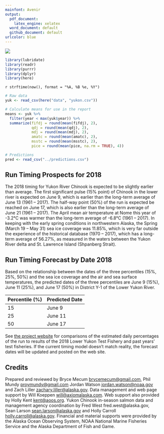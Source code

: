 ```yaml
---
mainfont: Avenir
output:
  pdf_document:
    latex_engine: xelatex
  word_document: default
  github_document: default
urlcolor: blue
---
```


![](images/combined.png)


\textcolor{red}{\large{DRAFT}}

```r
library(lubridate)
library(readr)
library(purrr)
library(dplyr)
library(here)
```

`r strftime(now(), format = "%A, %B %e, %Y")`

\begin{center}
  \huge{2018 Final Prospects and Forecast for Chinook Salmon Timing}
  \large{Lower Yukon River (Area Y-1)}
\end{center}

```r
# Raw data
yuk <- read_csv(here("data", "yukon.csv"))

# Calculate means for use in the report
means <- yuk %>%
  filter(year < max(yuk$year)) %>% 
  summarize(fifdj = round(mean(fifdj), 2),
            qdj = round(mean(qdj), 2),
            mdj = round(mean(mdj), 2),
            amatc = round(mean(amatc), 2),
            msstc = round(mean(msstc), 2),
            pice = round(mean(pice, na.rm = TRUE), 4))

# Predictions
pred <- read_csv("../predictions.csv")
```

## Run Timing Prospects for 2018

The 2018 timing for Yukon River Chinook is expected to be slightly earlier than average.
The first significant pulse (15% point) of Chinook in the lower river is expected on June 9, which is earlier than the long-term average of June 13 (1961 -- 2017).
The half-way point (50%) of the run is expected be reached on June 17, which is also earlier than the long-term average of June 21 (1961 -- 2017).
The April mean air temperature at Nome this year of -3.2°C was warmer than the long-term average of -6.8°C (1961 -- 2017).
In keeping with the early spring conditions in northwestern Alaska, the Spring (March 19 – May 31) sea ice coverage was 11.85%, which is very far outside the experience of the historical database (1970 -- 2017), which has a long-term average of 56.27%, as measured in the waters between the Yukon River delta and St. Lawrence Island (Shpanberg Strait). 

## Run Timing Forecast by Date 2018

Based on the relationship between the dates of the three percentiles (15%, 25%, 50%) and the sea ice coverage and the air and sea surface temperatures, the predicted dates of the three percentiles are June 9 (15%), June 11 (25%), and June 17 (50%) in District  Y-1 of the Lower Yukon River.

| Percentile (%) | Predicted Date |
|----------------|----------------|
| 15             | June 9         |
| 25             | June 11        |
| 50             | June 17        |

See [the project website](http://www.aoos.org/2018-run-timing-outlook-and-forecast-summary-chinook-salmon-yukon-river-delta/) for comparisons of the estimated daily percentages of the run to results of the 2018 Lower Yukon Test Fishery and past years’ test fisheries. If the current timing model doesn’t match reality, the forecast dates will be updated and posted on the web site.

## Credits

Prepared and reviewed by Bryce Mecum [brycemecum@gmail.com](mailto:brycemecum@gmail.com), Phil Mundy [proymundy@gmail.com](mailto:proymundy@gmail.com) Jordan Watson [jordan.watson@noaa.gov](mailto:jordan.watson@noaa.gov) and Zach Liller [zachary.liller@alaska.gov](mailto:zachary.liller@alaska.gov). Data management and web page support by Will Koeppen [will@axiomalaska.com](mailto:will@axiomalaska.com). Web support also provided by Holly Kent [kent@aoos.org](mailto: kent@aoos.org). Yukon Chinook in-season salmon data and management agency coordination by Fred West fred.west@alaska.gov, Sean Larson [sean.larson@alaska.gov](mailto:sean.larson@alaska.gov) and Holly Carroll [holly.carroll@alaska.gov](mailto:holly.carroll@alaska.gov).  Financial and material supports were provided by the Alaska Ocean Observing System, NOAA National Marine Fisheries Service and the Alaska Department of Fish and Game.